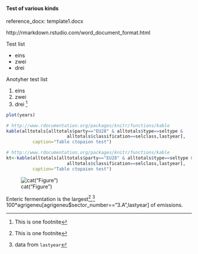 #### Test of various kinds

reference_docx: template1.docx

http://rmarkdown.rstudio.com/word_document_format.html


Test list

* eins
* zwei
* drei

Anotyher test list

#. eins
#. zwei
#. drei [^footnote1]

[^footnote1]: This is one footnite


```r
plot(years)
```

```r
# http://www.rdocumentation.org/packages/knitr/functions/kable
kable(alltotals[alltotals$party=="EU28" & alltotals$type==seltype &
                       alltotals$classification==selclass,lastyear],
          caption="Table ctopaion test")
```


```r
# http://www.rdocumentation.org/packages/knitr/functions/kable
kt<-kable(alltotals[alltotals$party=="EU28" & alltotals$type==seltype &
                       alltotals$classification==selclass,lastyear],
          caption="Table ctopaion test")
```


![cat("Figure")](20151002/3A1Cattle-EntericFermentationCH4EM-1VAL156~20151002.jpg)


Enteric fermentation is the largest[^footnote1],[^footnote2]
100*agrigeneu[agrigeneu$sector_number=="3.A",lastyear] of emissions.

[^footnote2]: data from ```lastyear```

